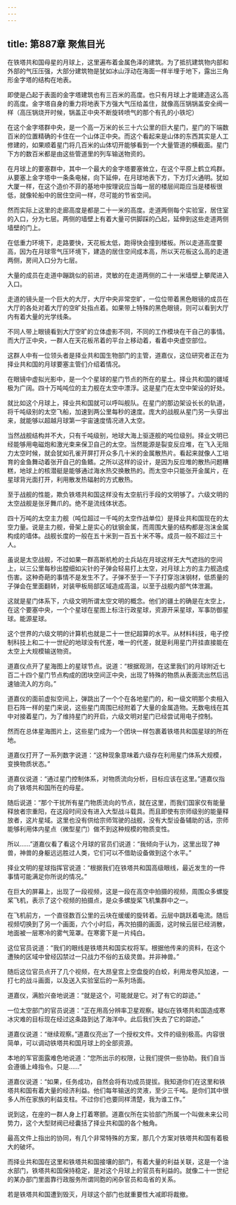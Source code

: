 ```yaml
---
---
---
```

title: 第887章 聚焦目光
---



在铁塔共和国母星的月球上，这里遍布着金属色泽的建筑。为了抵抗建筑物内部和外部的气压压强，大部分建筑物是犹如冰山浮动在海面一样半埋于地下，露出三角形金字塔的结构在地表。

即使是凸起于表面的金字塔建筑也有三百米的高度。也只有月球上才能建造这么高的高度。金字塔自身的重力将地表下方强大气压给盖住，就像高压锅锅盖安全阀一样（高压锅烧开时候，锅盖正中央不断旋转喷气的那个有孔的小铁坨）

在这个金字塔群中央，是一个高一万米的长三十六公里的巨大星门，星门的下端数百米的位置精确的卡住在一个山体正中央。而这个看起来是山体的东西其实是人工修建的，如果顺着星门将几百米的山体切开能够看到一个大量管道的横截面。星门下方的数百米都是由这些管道里的列车输送物资的。

在月球上的要塞群中，其中一个最大的金字塔要塞耸立，在这个平原上鹤立鸡群。从要塞上金字塔中一条条电梯，向下延伸，在月球地表下方，下方灯火通明。犹如大厦一样，在这个造价不菲的基地中按理说应当每一层的楼层间距应当是楼板很低，就像轮船中的居住空间一样，尽可能的节省空间。

然而实际上这里的走廊高度是都是二十一米的高度。走道两侧每个实验室，居住室的入口，分为七层。两侧的墙壁上有着大量可供脚踩的凸起，延伸到这些走道两侧墙壁的门上。

在低重力环境下，走路要快，天花板太低，跑得快会撞到楼板。所以走道高度要高，因为在月球零气压环境下，建造的居住空间成本高，所以天花板这么高的走道两侧，房间入口分为七层。

大量的成员在走道中蹦跳似的前进，灵敏的在走道两侧的二十一米墙壁上攀爬进入入口。

走道的镜头是一个巨大的大厅，大厅中央非常空旷，一位位带着黑色眼镜的成员在大厅的各处对着大厅的空旷处指点着。如果带上特殊的黑色眼镜，则可以看到大厅内有着大量的光学线条。

不同人带上眼镜看到大厅空旷的立体虚影不同，不同的工作模块在干自己的事情。而大厅正中央，一群人在天花板吊着的平台上移动着，看着中央虚空部位。

这群人中有一位领头者是择业共和国生物部门的主管，道嘉仪，这位研究者正在为择业共和国的月球要塞主管们介绍着情况。

在眼镜中虚拟光影中，是一个个星球的星门节点的所在的星土。择业共和国的疆域极为广阔。四十万吨吨位的主力舰在太空中漂浮。这是星门在太空中架设的好处。

就比如这个月球上，择业共和国就可以呼叫舰队。在星门的那边架设长长的轨道，将千吨级别的太空飞船，加速到两公里每秒的速度。庞大的战舰从星门另一头穿出来，就能够以超越月球第一宇宙速度情况进入太空。

当然战舰结构并不大，只有千吨级别，地球大海上驱逐舰的吨位级别。择业文明已经能够用电磁炮和激光束来保卫自己的太空。当然能源是裂变反应堆，在飞入无阻力太空时候，就会犹如孔雀开屏打开众多几十米的金属散热片。看起来就像人工培育的金鱼舞动着张开自己的鱼鳍。之所以这样的设计，是因为反应堆的散热问题糟糕，地球上的核潜艇是能够通过海水热交换散热的。而太空中只能张开金属片，在星球背光面打开，利用散发热辐射的方式散热。

至于战舰的性能，欺负铁塔共和国这样没有太空航行手段的文明够了。六级文明的太空战舰是张牙舞爪的。绝不是流线体状态。

四十万吨的太空主力舰（吨位超过一千吨的太空作战单位）是择业共和国现在的太空力量。说是主力舰，骨架上是实心的钛钢金属，而周围大量的结构都是泡沫金属构成的墙体。战舰长度的一般在五十米到一百五十米不等。成员一般不超过三十人。

虽说是太空战舰，不过如果一群高斯机枪的士兵站在月球这样无大气遮挡的空间上，以三公里每秒出膛细如尖针的子弹会轻易打上太空，对月球上方的主力舰造成伤害。这种奇葩的事情不是发生不了。子弹不至于一下子打穿泡沫钢材，低质量的子弹会在里面翻转，对装甲板局部区域造成高温，以至于战舰内部气体泄漏。

这就是星门体系下，六级文明所谓太空文明的概念。他们的疆土的确是在太空上，在这个要塞中央，一个个星球在星图上标注行政星球，资源开采星球，军事防御星球。能源星球。

这个世界的六级文明的计算机也就是二十一世纪超算的水平。从材料科技，电子控制科技上和二十一世纪的地球没有代差，唯一的代差，就是利用星门开挂直接能在太空上大规模输送物资。

道嘉仪点开了星海图上的星球节点。说道：“根据观测，在这里我们的月球附近七百二十四个星门节点构成的团块空间正中央，出现了特殊的物质从表面流出然后迅速铀流入的方向。”

道嘉仪的面前虚拟空间上，弹跳出了一个个在各地星门的，和一级文明那个卖相入巨石阵一样的星门来说，这些星门周围已经附着了大量的金属造物。无数电线在其中对接着星门，为了维持星门的开启，六级文明对星门已经尝试用电子控制。

然而在总体星海图片上，这些星门成为一个团块一样包裹着铁塔共和国星球的所在地。

道嘉仪打开了一系列数字说道：“这种现象意味着六级存在利用星门体系大规模，变换物质状态。”

道嘉仪说道：“通过星门控制体系，对物质流向分析，目标应该在这里。”道嘉仪指向了铁塔共和国所在的母星。

随后说道：“那个干扰所有星门物质流向的节点，就在这里，而我们国家仅有能量释放者宗重阳，在这段时间没有进入大型战斗载具。而且即使有宗师级别的能量释放者，这片星域。这里也没有供给宗师驾驶的战舰，没有大型设备辅助的话，宗师能够利用体内星点（微型星门）做不到这种规模的物质变性。

所以……”道嘉仪看了看这个月球的官员们说道：“我倾向于认为，这里出现了神兽，神兽的身躯远远胜过人类，它们可以不借助设备做到这个水平。”

择业文明的星球指挥官说道：“根据我们在铁塔共和国高级眼线，最近发生的一件事情可能满足你所说的情况。”

在巨大的屏幕上，出现了一段视频，这是一段在高空中拍摄的视频，周围众多螺旋桨飞机，表示了这个视频的拍摄点，是众多螺旋桨飞机集群中之一。

在飞机前方，一个直径数百公里的云块在缓缓的旋转着。云层中跳跃着电流。随后视频切换到了另一个画面，六个小时后，再次拍摄的画面，这时候云层已经消散，地面被一层寒冷的雾气笼罩。在寒雾下是一片纯白。

这位官员说道：“我们的眼线是铁塔共和国实权将军。根据他传来的资料，在这个遭殃的区域中曾经囚禁过一只战力不俗的五级灵兽。并非神兽。”

随后这位官员点开了几个视频，在大昂皇宫上空盘旋的白蛟，利用龙卷风加速，一打七的战斗画面，以及送入实验室后的一系列场面。

道嘉仪，满脸兴奋地说道：“就是这个，可能就是它。对了有它的踪迹。”

一位太空部门的官员说道：“正在用高分辨率卫星观察。疑似在铁塔共和国造成寒冰灾难的目标现在经过这条路到达了海洋中。此后我们失去了它的踪迹。”

道嘉仪说道：“继续观察。”道嘉仪亮出了一个授权文件。文件的级别极高。内容很简单，可以调动铁塔共和国月球上的全部资源。

本地的军官面露难色地说道：“您所出示的权限，让我们提供一些协助。我们自当会遵循上峰指令。只是……”

道嘉仪说道：“如果，任务成功，自然会将有功成员提拔。我知道你们在这里和铁塔共和国有着大量的经济利益。他们每年输送的灵液，至少三千吨。是你们其中很多人所在家族的利益支柱。不过你们也要同样清楚，我为谁工作。”

说到这，在座的一群人身上打着寒颤。道嘉仪所在实验部门所属一个叫做未来公司势力，这个大型财阀已经囊括了择业共和国的各个触角。

最高文件上指出的协同，有几个非常特殊的方案，那几个方案对铁塔共和国有着极大的破坏。

而择业共和国在这里和铁塔共和国接壤的部门，有着大量的利益关联，这是一个油水部门，铁塔共和国保持稳定，是对这个月球上的官员有利益的。就像二十一世纪的某办部门里面靠行政服务所谓同胞的闲杂官员和岛省的关系。

若是铁塔共和国遭到毁灭，月球这个部门也就重要性大减即将裁撤。